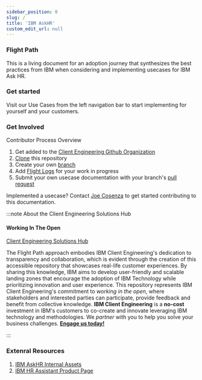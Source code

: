 ```yaml
---
sidebar_position: 0
slug: /
title: 'IBM AskHR'
custom_edit_url: null
---
```



### Flight Path
This is a living document for an adoption journey that synthesizes the best practices from IBM when considering and implementing usecases for IBM Ask HR.

### Get started

Visit our Use Cases from the left navigation bar to start implementing for yourself and your customers.

### Get Involved

Contributor Process Overview
1. Get added to the [Client Engineering Github Organization](https://github.com/ibm-client-engineering)
2. [Clone](https://docs.github.com/en/repositories/creating-and-managing-repositories/cloning-a-repository) this repository
3. Create your own [branch](https://docs.github.com/en/pull-requests/collaborating-with-pull-requests/proposing-changes-to-your-work-with-pull-requests/creating-and-deleting-branches-within-your-repository)
4. Add [Flight Logs](blog) for your work in progress
5. Submit your own usecase documentation with your branch's [pull request](https://docs.github.com/en/pull-requests/collaborating-with-pull-requests/proposing-changes-to-your-work-with-pull-requests/about-pull-requests)

Implemented a usecase? Contact [Joe Cosenza](mailto:jcosenz@us.ibm.com) to get started contributing to this documentation.

:::note About the Client Engineering Solutions Hub

#### Working In The Open

[Client Engineering Solutions Hub](https://ibm-client-engineering.github.io/ce-solutions-hub/)

The Flight Path approach embodies IBM Client Engineering's dedication to transparency and collaboration, which is evident through the creation of this accessible repository that showcases real-life customer experiences. By sharing this knowledge, IBM aims to develop user-friendly and scalable landing zones that encourage the adoption of IBM Technology while prioritizing innovation and user experience. This repository represents IBM Client Engineering's commitment to _working in the open_, where stakeholders and interested parties can participate, provide feedback and benefit from collective knowledge.
**IBM Client Engineering** is a **no-cost** investment in IBM's customers to co-create and innovate leveraging IBM technology and methodologies. We _partner_ with you to help you solve your business challenges. **[Engage us today!](https://www.ibm.com/client-engineering)**

:::

### Extenral Resources
1. [IBM AskHR Internal Assets](https://ibm.box.com/s/cqepux903hben88m7w89dwerq43wrnq9)
2. [IBM HR Assistant Product Page](https://www.ibm.com/products/watsonx-assistant/human-resources)
